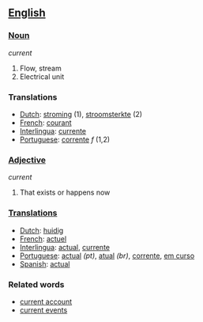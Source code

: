 == [[English]] ==

=== [[Noun]] ===

''current''
# Flow, stream
# Electrical unit

=== Translations ===
*[[Dutch]]: [[stroming]] (1), [[stroomsterkte]] (2)
*[[French]]: [[courant]]
*[[Interlingua]]: [[currente]]
*[[Portuguese]]: [[corrente]] ''f'' (1,2)

=== [[Adjective]] ===

''current''
# That exists or happens now

=== [[Translations]] ===
*[[Dutch]]: [[huidig]]
*[[French]]: [[actuel]]
*[[Interlingua]]: [[actual]], [[currente]]
*[[Portuguese]]: [[actual]] ''(pt)'', [[atual]] ''(br)'', [[corrente]], [[em curso]]
*[[Spanish]]: [[actual]]

=== Related words ===

*[[current account]]
*[[current events]]